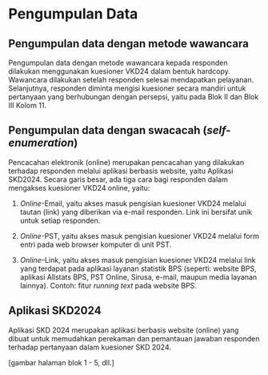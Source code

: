 # Pengumpulan Data 

## Pengumpulan data dengan metode wawancara

Pengumpulan data dengan metode wawancara kepada responden dilakukan menggunakan kuesioner VKD24 dalam bentuk hardcopy. Wawancara dilakukan setelah responden selesai mendapatkan pelayanan. Selanjutnya, responden diminta mengisi kuesioner secara mandiri untuk pertanyaan yang berhubungan dengan persepsi, yaitu pada Blok II dan Blok III Kolom 11.


## Pengumpulan data dengan swacacah (*self-enumeration*)

Pencacahan elektronik (online) merupakan pencacahan yang dilakukan terhadap responden melalui aplikasi berbasis website, yaitu Aplikasi SKD2024. Secara garis besar, ada tiga cara bagi responden dalam mengakses kuesioner VKD24 online, yaitu:

1.	*Online*-Email, yaitu akses masuk pengisian kuesioner VKD24 melalui tautan (link) yang diberikan via e-mail responden. Link ini bersifat unik untuk setiap responden.

2.	*Online*-PST, yaitu akses masuk pengisian kuesioner VKD24 melalui form entri pada web browser komputer di unit PST.

3.	*Online*–Link, yaitu akses masuk pengisian kuesioner VKD24 melalui link yang terdapat pada aplikasi layanan statistik BPS (seperti: website BPS, aplikasi Allstats BPS, PST Online, Sirusa, e-mail, maupun media layanan lainnya). Contoh: fitur *running text* pada website BPS.



## Aplikasi SKD2024

Aplikasi SKD 2024 merupakan aplikasi berbasis website (online) yang dibuat untuk memudahkan perekaman dan pemantauan jawaban responden terhadap pertanyaan dalam kuesioner SKD 2024.

[gambar halaman blok 1 - 5, dll.]



